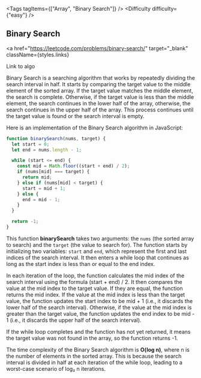 
<Tags tagItems={["Array", "Binary Search"]} />
<Difficulty difficulty={"easy"} />
## Binary Search

<a
  href="https://leetcode.com/problems/binary-search/"
  target="_blank"
  className={styles.links}
>
  Link to algo
</a>

Binary Search is a searching algorithm that works by repeatedly dividing the search interval in half. It starts by comparing the target value to the middle element of the sorted array. If the target value matches the middle element, the search is complete. Otherwise, if the target value is less than the middle element, the search continues in the lower half of the array, otherwise, the search continues in the upper half of the array. This process continues until the target value is found or the search interval is empty.

Here is an implementation of the Binary Search algorithm in JavaScript:

```js
function binarySearch(nums, target) {
  let start = 0;
  let end = nums.length - 1;

  while (start <= end) {
    const mid = Math.floor((start + end) / 2);
    if (nums[mid] === target) {
      return mid;
    } else if (nums[mid] < target) {
      start = mid + 1;
    } else {
      end = mid - 1;
    }
  }

  return -1;
}
```

This function **binarySearch** takes two arguments: the `nums` (the sorted array to search) and the `target` (the value to search for). The function starts by initializing two variables: `start` and `end`, which represent the first and last indices of the search interval. It then enters a while loop that continues as long as the start index is less than or equal to the end index.

In each iteration of the loop, the function calculates the mid index of the search interval using the formula (start + end) / 2. It then compares the value at the mid index to the target value. If they are equal, the function returns the mid index. If the value at the mid index is less than the target value, the function updates the start index to be mid + 1 (i.e., it discards the lower half of the search interval). Otherwise, if the value at the mid index is greater than the target value, the function updates the end index to be mid - 1 (i.e., it discards the upper half of the search interval).

If the while loop completes and the function has not yet returned, it means the target value was not found in the array, so the function returns -1.

The time complexity of the Binary Search algorithm is **O(log n)**, where n is the number of elements in the sorted array. This is because the search interval is divided in half at each iteration of the while loop, leading to a worst-case scenario of log₂ n iterations.
